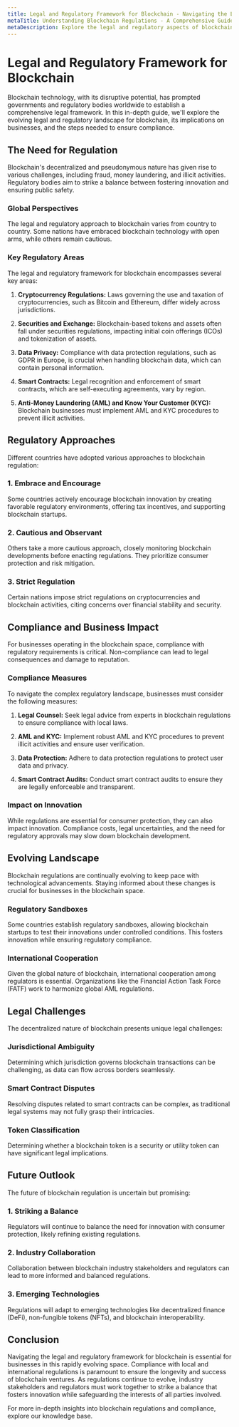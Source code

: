 ```yaml
---
title: Legal and Regulatory Framework for Blockchain - Navigating the Landscape
metaTitle: Understanding Blockchain Regulations - A Comprehensive Guide
metaDescription: Explore the legal and regulatory aspects of blockchain technology. Learn about the evolving landscape, compliance requirements, and the impact on businesses.
---
```


# Legal and Regulatory Framework for Blockchain

Blockchain technology, with its disruptive potential, has prompted governments and regulatory bodies worldwide to establish a comprehensive legal framework. In this in-depth guide, we'll explore the evolving legal and regulatory landscape for blockchain, its implications on businesses, and the steps needed to ensure compliance.

## The Need for Regulation

Blockchain's decentralized and pseudonymous nature has given rise to various challenges, including fraud, money laundering, and illicit activities. Regulatory bodies aim to strike a balance between fostering innovation and ensuring public safety.

### Global Perspectives

The legal and regulatory approach to blockchain varies from country to country. Some nations have embraced blockchain technology with open arms, while others remain cautious.

### Key Regulatory Areas

The legal and regulatory framework for blockchain encompasses several key areas:

1. **Cryptocurrency Regulations:** Laws governing the use and taxation of cryptocurrencies, such as Bitcoin and Ethereum, differ widely across jurisdictions.

2. **Securities and Exchange:** Blockchain-based tokens and assets often fall under securities regulations, impacting initial coin offerings (ICOs) and tokenization of assets.

3. **Data Privacy:** Compliance with data protection regulations, such as GDPR in Europe, is crucial when handling blockchain data, which can contain personal information.

4. **Smart Contracts:** Legal recognition and enforcement of smart contracts, which are self-executing agreements, vary by region.

5. **Anti-Money Laundering (AML) and Know Your Customer (KYC):** Blockchain businesses must implement AML and KYC procedures to prevent illicit activities.

## Regulatory Approaches

Different countries have adopted various approaches to blockchain regulation:

### 1. Embrace and Encourage

Some countries actively encourage blockchain innovation by creating favorable regulatory environments, offering tax incentives, and supporting blockchain startups.

### 2. Cautious and Observant

Others take a more cautious approach, closely monitoring blockchain developments before enacting regulations. They prioritize consumer protection and risk mitigation.

### 3. Strict Regulation

Certain nations impose strict regulations on cryptocurrencies and blockchain activities, citing concerns over financial stability and security.

## Compliance and Business Impact

For businesses operating in the blockchain space, compliance with regulatory requirements is critical. Non-compliance can lead to legal consequences and damage to reputation.

### Compliance Measures

To navigate the complex regulatory landscape, businesses must consider the following measures:

1. **Legal Counsel:** Seek legal advice from experts in blockchain regulations to ensure compliance with local laws.

2. **AML and KYC:** Implement robust AML and KYC procedures to prevent illicit activities and ensure user verification.

3. **Data Protection:** Adhere to data protection regulations to protect user data and privacy.

4. **Smart Contract Audits:** Conduct smart contract audits to ensure they are legally enforceable and transparent.

### Impact on Innovation

While regulations are essential for consumer protection, they can also impact innovation. Compliance costs, legal uncertainties, and the need for regulatory approvals may slow down blockchain development.

## Evolving Landscape

Blockchain regulations are continually evolving to keep pace with technological advancements. Staying informed about these changes is crucial for businesses in the blockchain space.

### Regulatory Sandboxes

Some countries establish regulatory sandboxes, allowing blockchain startups to test their innovations under controlled conditions. This fosters innovation while ensuring regulatory compliance.

### International Cooperation

Given the global nature of blockchain, international cooperation among regulators is essential. Organizations like the Financial Action Task Force (FATF) work to harmonize global AML regulations.

## Legal Challenges

The decentralized nature of blockchain presents unique legal challenges:

### Jurisdictional Ambiguity

Determining which jurisdiction governs blockchain transactions can be challenging, as data can flow across borders seamlessly.

### Smart Contract Disputes

Resolving disputes related to smart contracts can be complex, as traditional legal systems may not fully grasp their intricacies.

### Token Classification

Determining whether a blockchain token is a security or utility token can have significant legal implications.

## Future Outlook

The future of blockchain regulation is uncertain but promising:

### 1. Striking a Balance

Regulators will continue to balance the need for innovation with consumer protection, likely refining existing regulations.

### 2. Industry Collaboration

Collaboration between blockchain industry stakeholders and regulators can lead to more informed and balanced regulations.

### 3. Emerging Technologies

Regulations will adapt to emerging technologies like decentralized finance (DeFi), non-fungible tokens (NFTs), and blockchain interoperability.

## Conclusion

Navigating the legal and regulatory framework for blockchain is essential for businesses in this rapidly evolving space. Compliance with local and international regulations is paramount to ensure the longevity and success of blockchain ventures. As regulations continue to evolve, industry stakeholders and regulators must work together to strike a balance that fosters innovation while safeguarding the interests of all parties involved.

For more in-depth insights into blockchain regulations and compliance, explore our knowledge base.
